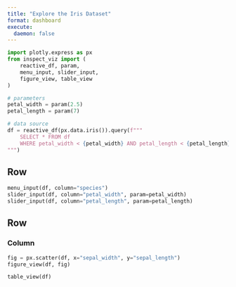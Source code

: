 ```yaml
---
title: "Explore the Iris Dataset"
format: dashboard
execute:
  daemon: false
---
```


```python
import plotly.express as px
from inspect_viz import (
    reactive_df, param, 
    menu_input, slider_input, 
    figure_view, table_view
)

# parameters
petal_width = param(2.5)
petal_length = param(7)

# data source
df = reactive_df(px.data.iris()).query(f"""
    SELECT * FROM df 
    WHERE petal_width < {petal_width} AND petal_length < {petal_length}
""")
```


## Row {.toolbar}

```python
menu_input(df, column="species")
slider_input(df, column="petal_width", param=petal_width)
slider_input(df, column="petal_length", param=petal_length)
```

## Row 

### Column

```python
fig = px.scatter(df, x="sepal_width", y="sepal_length")
figure_view(df, fig)
```

```python
table_view(df)
```


